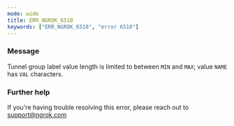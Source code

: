 ```yaml
---
mode: wide
title: ERR_NGROK_6510
keywords: ["ERR_NGROK_6510", "error 6510"]
---
```



### Message

Tunnel group label value length is limited to between `MIN` and `MAX`; value `NAME` has `VAL` characters.

<ErrorDetails />

### Further help

If you're having trouble resolving this error, please reach out to [support@ngrok.com](mailto:support@ngrok.com?subject=Help%20with%20ERR_NGROK_6510)
